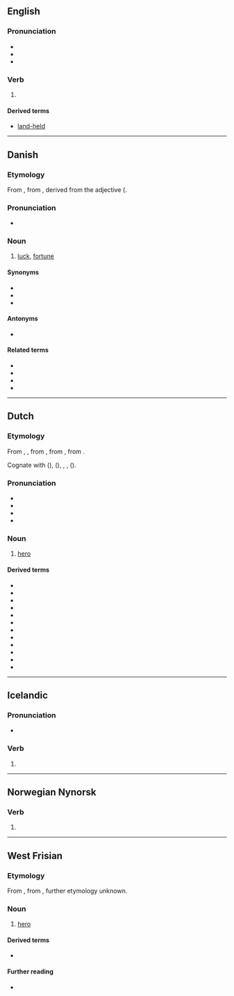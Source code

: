 {{also|Held}}
==English==

===Pronunciation===
* {{IPA|en|/ˈhɛld/}}
* {{audio|en|en-us-held.ogg|Audio (US)}}
* {{rhymes|en|ɛld}}

===Verb===
{{head|en|verb form}}

# {{en-past of|hold}}

====Derived terms====
* [[land-held]]

{{cln|en|irregular past participles|irregular simple past forms}}

----

==Danish==
{{wikipedia|lang=da}}

===Etymology===
From {{inh|da|non|heill||omen, happiness}}, from {{inh|da|gem-pro|*hailzą}}, derived from the adjective {{der|da|gem-pro|*hailaz||whole, sound}} ({{cog|da|hel}}.

===Pronunciation===
* {{IPA|da|[ˈhɛlˀ]}}

===Noun===
{{da-noun|et|-}}

# [[luck]], [[fortune]]

====Synonyms====
* {{l|da|lykketræf}}
* {{l|da|lykke}}
* {{l|da|succes}}

====Antonyms====
* {{l|da|uheld}}

====Related terms====
* {{l|da|heldig}}
* {{l|da|heldigvis}}
* {{l|da|held i uheld}}
* {{l|da|held og lykke}}

----

==Dutch==

===Etymology===
From {{inh|nl|dum|helt}}, {{m|dum|helet||hero, man, warrior}}, from {{inh|nl|odt|helt||man}}, from {{inh|nl|gmw-pro|*haliþ}}, from {{inh|nl|gem-pro|*haliþaz||man, hero}}.

Cognate with {{cog|ang|hæleþ}} ({{cog|en|health}}), {{cog|goh|helid}} ({{cog|de|Held}}), {{cog|fy|held}}, {{cog|non|halr}}, {{m|non|hǫlðr}} ({{cog|no|hold}}).

===Pronunciation===
* {{IPA|nl|/ɦɛlt/}}
* {{audio|nl|Nl-held.ogg|audio}}
* {{hyphenation|nl|held}}
* {{rhymes|nl|ɛlt}}

===Noun===
{{nl-noun|m|-en|heldje|f=heldin}}

# [[hero]]

====Derived terms====
* {{l|nl|heldendaad}}
* {{l|nl|heldendicht}}
* {{l|nl|heldendom}}
* {{l|nl|heldenmoed}}
* {{l|nl|heldhaftig}}
* {{l|nl|heldin}}
* {{l|nl|held op sokken}}
* {{l|nl|krijgsheld}}
* {{l|nl|oorlogsheld}}
* {{l|nl|superheld}}
* {{l|nl|volksheld}}
* {{l|nl|zeeheld}}

----

==Icelandic==

===Pronunciation===
* {{IPA|is|/hɛlt/}}
*: {{rhymes|is|ɛlt}}

===Verb===
{{head|is|verb form}}

# {{inflection of|is|halda||1|s|pres|indc}}

----

==Norwegian Nynorsk==

===Verb===
{{head|nn|verb form}}

# {{nn-verb-form of|present tense|hald}}

----

==West Frisian==

===Etymology===
{{dercat|fy|gem-pro|inh=1}}
From {{inh|fy|ofs|*heleth}}, from {{inh|fy|gmw-pro|*haliþ||man, hero}}, further etymology unknown.

===Noun===
{{fy-noun|c|helden|heldsje}}

# [[hero]]

====Derived terms====
* {{l|fy|heldinne}}

====Further reading====
* {{R:WFT|38680}}